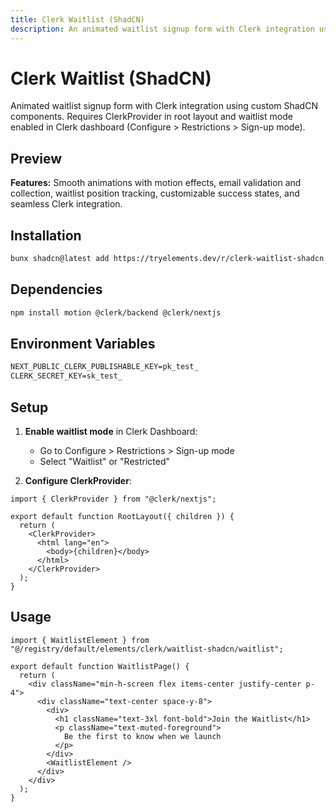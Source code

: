 ```yaml
---
title: Clerk Waitlist (ShadCN)
description: An animated waitlist signup form with Clerk integration using custom ShadCN components
---
```



# Clerk Waitlist (ShadCN)

Animated waitlist signup form with Clerk integration using custom ShadCN components. Requires ClerkProvider in root layout and waitlist mode enabled in Clerk dashboard (Configure > Restrictions > Sign-up mode).

## Preview

<div className="my-8 flex min-h-[400px] w-full items-center justify-center rounded-lg border bg-background p-8">
  <WaitlistElement />
</div>

**Features:** Smooth animations with motion effects, email validation and collection, waitlist position tracking, customizable success states, and seamless Clerk integration.

## Installation

```bash
bunx shadcn@latest add https://tryelements.dev/r/clerk-waitlist-shadcn
```

## Dependencies

```bash
npm install motion @clerk/backend @clerk/nextjs
```

## Environment Variables

```txt
NEXT_PUBLIC_CLERK_PUBLISHABLE_KEY=pk_test_
CLERK_SECRET_KEY=sk_test_
```

## Setup

1. **Enable waitlist mode** in Clerk Dashboard:
   - Go to Configure > Restrictions > Sign-up mode
   - Select "Waitlist" or "Restricted"

2. **Configure ClerkProvider**:

```tsx title="app/layout.tsx"
import { ClerkProvider } from "@clerk/nextjs";

export default function RootLayout({ children }) {
  return (
    <ClerkProvider>
      <html lang="en">
        <body>{children}</body>
      </html>
    </ClerkProvider>
  );
}
```

## Usage

```tsx title="app/waitlist/page.tsx"
import { WaitlistElement } from "@/registry/default/elements/clerk/waitlist-shadcn/waitlist";

export default function WaitlistPage() {
  return (
    <div className="min-h-screen flex items-center justify-center p-4">
      <div className="text-center space-y-8">
        <div>
          <h1 className="text-3xl font-bold">Join the Waitlist</h1>
          <p className="text-muted-foreground">
            Be the first to know when we launch
          </p>
        </div>
        <WaitlistElement />
      </div>
    </div>
  );
}
```
